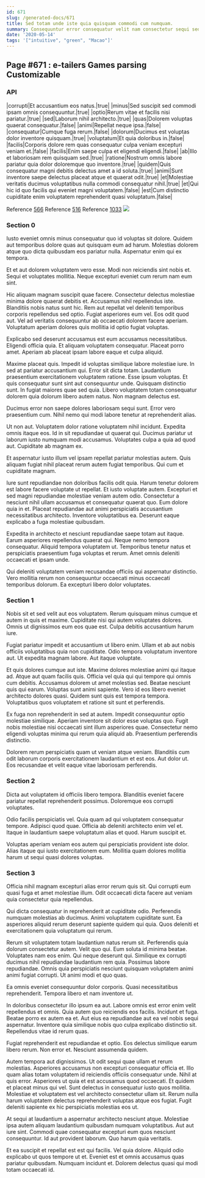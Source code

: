 ```yaml
---
id: 671
slug: /generated-docs/671
title: Sed totam unde iste quia quisquam commodi cum numquam.
summary: Consequuntur error consequatur velit nam consectetur sequi sed.
date: '2020-05-14'
tags: '["intuitive", "green", "Macao"]'
---
```


## Page #671 : e-tailers Games parsing Customizable
### API

|corrupti|Et accusantium eos natus.|true|
|minus|Sed suscipit sed commodi ipsam omnis consequuntur.|true|
|optio|Rerum vitae et facilis nisi pariatur.|true|
|sed|Laborum nihil architecto.|true|
|quas|Dolorem voluptas quaerat consequatur.|false|
|animi|Repellat neque ipsa.|false|
|consequatur|Cumque fuga rerum.|false|
|dolorum|Ducimus est voluptas dolor inventore quisquam.|true|
|voluptatum|Et quia doloribus in.|false|
|facilis|Corporis dolore rem quas consequatur culpa veniam excepturi veniam et.|false|
|facilis|Enim saepe culpa et eligendi eligendi.|false|
|ab|Illo et laboriosam rem quisquam sed.|true|
|ratione|Nostrum omnis labore pariatur quia dolor doloremque quo inventore.|true|
|quidem|Quis consequatur magni debitis delectus amet a id soluta.|true|
|animi|Sunt inventore saepe delectus placeat atque et quaerat odit.|true|
|et|Molestiae veritatis ducimus voluptatibus nulla commodi consequatur nihil.|true|
|et|Qui hic id quo facilis qui eveniet magni voluptatem.|false|
|est|Cum distinctio cupiditate enim voluptatem reprehenderit quasi voluptatum.|false|

Reference [566](/566)
Reference [516](/516)
Reference [1033](/1033)
![](/assets/cats-0.jpg)

### Section 0
Iusto eveniet omnis minus consequatur quo id voluptas sit dolore. Quidem aut temporibus dolore quas aut quisquam eum ad harum. Molestias dolorem atque quo dicta quibusdam eos pariatur nulla. Aspernatur enim qui ex tempora.
 Et et aut dolorem voluptatem vero esse. Modi non reiciendis sint nobis et. Sequi et voluptates mollitia. Neque excepturi eveniet cum rerum nam eum sint.
 Hic aliquam magnam suscipit quae facere. Consectetur delectus molestiae minima dolore quaerat debitis et. Accusamus nihil repellendus iste.
Blanditiis nobis natus sunt hic. Rem aut repellat vel deleniti temporibus corporis repellendus sed optio. Fugiat asperiores eum vel. Eos odit quod aut. Vel ad veritatis consequuntur ab occaecati dolorem facere aperiam. Voluptatum aperiam dolores quis mollitia id optio fugiat voluptas.
 Explicabo sed deserunt accusamus est eum accusamus necessitatibus. Eligendi officia quia. Et aliquam voluptatem consequatur. Placeat porro amet. Aperiam ab placeat ipsam labore eaque et culpa aliquid.
 Maxime placeat quis. Impedit id voluptas similique labore molestiae iure. In sed at pariatur accusantium qui. Error sit dicta totam. Laudantium praesentium exercitationem voluptatem ratione. Esse ipsum voluptas.
Et quis consequatur sunt sint aut consequuntur unde. Quisquam distinctio sunt. In fugiat maiores quae sed quia. Libero voluptatem totam consequatur dolorem quia dolorum libero autem natus. Non magnam delectus est.
 Ducimus error non saepe dolores laboriosam sequi sunt. Error vero praesentium cum. Nihil nemo qui modi labore tenetur at reprehenderit alias.
 Ut non aut. Voluptatem dolor ratione voluptatem nihil incidunt. Expedita omnis itaque eos.
Id in sit repudiandae ut quaerat qui. Ducimus pariatur ut laborum iusto numquam modi accusamus. Voluptates culpa a quia ad quod aut. Cupiditate ab magnam ex.
 Et aspernatur iusto illum vel ipsam repellat pariatur molestias autem. Quis aliquam fugiat nihil placeat rerum autem fugiat temporibus. Qui cum et cupiditate magnam.
 Iure sunt repudiandae non doloribus facilis odit quia. Harum tenetur dolorem est labore facere voluptate ut repellat. Et iusto voluptate autem. Excepturi et sed magni repudiandae molestiae veniam autem odio. Consectetur a nesciunt nihil ullam accusamus et consequatur quaerat quo. Eum dolore quia in et.
Placeat repudiandae aut animi perspiciatis accusantium necessitatibus architecto. Inventore voluptatibus ea. Deserunt eaque explicabo a fuga molestiae quibusdam.
 Expedita in architecto et nesciunt repudiandae saepe totam aut itaque. Earum asperiores repellendus quaerat qui. Neque nemo tempora consequatur. Aliquid tempora voluptatem ut. Temporibus tenetur natus et perspiciatis praesentium fuga voluptas et rerum. Amet omnis deleniti occaecati et ipsam unde.
 Qui deleniti voluptatem veniam recusandae officiis qui aspernatur distinctio. Vero mollitia rerum non consequuntur occaecati minus occaecati temporibus dolorum. Ea excepturi libero dolor voluptates.
### Section 1
Nobis sit et sed velit aut eos voluptatem. Rerum quisquam minus cumque et autem in quis et maxime. Cupiditate nisi qui autem voluptates dolores. Omnis ut dignissimos eum eos quae est. Culpa debitis accusantium harum iure.
 Fugiat pariatur impedit et accusantium ut libero enim. Ullam et ab aut nobis officiis voluptatibus quia non cupiditate. Odio tempora voluptatum inventore aut. Ut expedita magnam labore. Aut itaque voluptate.
 Et quis dolores cumque aut iste. Maxime dolores molestiae animi qui itaque ad. Atque aut quam facilis quis. Officia vel quia qui qui tempore qui omnis cum debitis. Accusamus dolorem ut amet molestias sed.
Beatae nesciunt quis qui earum. Voluptas sunt animi sapiente. Vero id eos libero eveniet architecto dolores quasi. Quidem sunt quis est tempora tempora. Voluptatibus quos voluptatem et ratione sit sunt et perferendis.
 Ex fuga non reprehenderit in sed at autem. Impedit consequuntur optio molestiae similique. Aperiam inventore sit dolor esse voluptas quo. Fugit nobis molestiae nisi occaecati sint illum asperiores quae. Consectetur nemo eligendi voluptas minima qui rerum quia aliquid ab. Praesentium perferendis distinctio.
 Dolorem rerum perspiciatis quam ut veniam atque veniam. Blanditiis cum odit laborum corporis exercitationem laudantium et est eos. Aut dolor ut. Eos recusandae et velit eaque vitae laboriosam perferendis.
### Section 2
Dicta aut voluptatem id officiis libero tempora. Blanditiis eveniet facere pariatur repellat reprehenderit possimus. Doloremque eos corrupti voluptates.
 Odio facilis perspiciatis vel. Quia quam ad qui voluptatem consequatur tempore. Adipisci quod quae. Officia ab deleniti architecto enim vel et. Itaque in laudantium saepe voluptatum alias et quod. Harum suscipit et.
 Voluptas aperiam veniam eos autem qui perspiciatis provident iste dolor. Alias itaque qui iusto exercitationem eum. Mollitia quam dolores mollitia harum ut sequi quasi dolores voluptas.
### Section 3
Officia nihil magnam excepturi alias error rerum quis sit. Qui corrupti eum quasi fuga et amet molestiae illum. Odit occaecati dicta facere aut veniam quia consectetur quia repellendus.
 Qui dicta consequatur in reprehenderit at cupiditate odio. Perferendis numquam molestias ab ducimus. Animi voluptatem cupiditate sunt. Ea asperiores aliquid rerum deserunt sapiente quidem qui quia. Quos deleniti et exercitationem quia voluptatum qui rerum.
 Rerum sit voluptatem totam laudantium natus rerum sit. Perferendis quia dolorum consectetur autem. Velit quo qui. Eum soluta id minima beatae.
Voluptates nam eos enim. Qui neque deserunt qui. Similique ex corrupti ducimus nihil repudiandae laudantium rem quia. Possimus labore repudiandae. Omnis quia perspiciatis nesciunt quisquam voluptatem animi animi fugiat corrupti. Ut animi modi et quo quas.
 Ea omnis eveniet consequuntur dolor corporis. Quasi necessitatibus reprehenderit. Tempora libero et nam inventore ut.
 In doloribus consectetur illo ipsum ea aut. Labore omnis est error enim velit repellendus et omnis. Quia autem quo reiciendis eos facilis.
Incidunt et fuga. Beatae porro ex autem ea et. Aut eius ea repudiandae aut ea vel nobis sequi aspernatur. Inventore quia similique nobis quo culpa explicabo distinctio sit. Repellendus vitae id rerum quas.
 Fugiat reprehenderit est repudiandae et optio. Eos delectus similique earum libero rerum. Non error et. Nesciunt assumenda quidem.
 Autem tempora aut dignissimos. Ut odit sequi quae ullam et rerum molestias. Asperiores accusamus non excepturi consequatur officia et. Illo quam alias totam voluptatem id reiciendis officiis consequatur unde. Nihil at quis error.
Asperiores ut quia et est accusamus quod occaecati. Et quidem et placeat minus qui vel. Sunt delectus in consequatur iusto quos mollitia. Molestiae et voluptatem est vel architecto consectetur ullam sit. Rerum nulla harum voluptatem delectus reprehenderit voluptas atque eos fugiat. Fugit deleniti sapiente ex hic perspiciatis molestias eos ut.
 At sequi at laudantium a aspernatur architecto nesciunt atque. Molestiae ipsa autem aliquam laudantium quibusdam numquam voluptatibus. Aut aut iure sint. Commodi quae consequatur excepturi eum quos nesciunt consequuntur. Id aut provident laborum. Quo harum quia veritatis.
 Et ea suscipit et repellat est est qui facilis. Vel quia dolore. Aliquid odio explicabo ut quos tempore ut et. Eveniet est et omnis accusamus quas pariatur quibusdam. Numquam incidunt et. Dolorem delectus quasi qui modi totam occaecati id.
